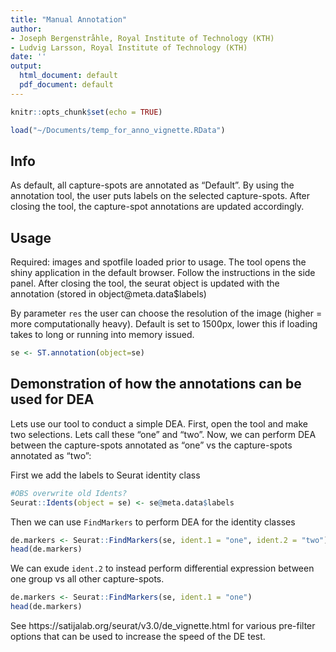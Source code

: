 ```yaml
---
title: "Manual Annotation"
author:
- Joseph Bergenstråhle, Royal Institute of Technology (KTH)
- Ludvig Larsson, Royal Institute of Technology (KTH)
date: ''
output:
  html_document: default
  pdf_document: default
---
```


```r
knitr::opts_chunk$set(echo = TRUE)
```

```r

load("~/Documents/temp_for_anno_vignette.RData")

```

## Info

As default, all capture-spots are annotated as "Default". By using the annotation tool, the user puts labels on the selected capture-spots. After closing the tool, the capture-spot annotations are updated accordingly. 

## Usage

Required: images and spotfile loaded prior to usage.
The tool opens the shiny application in the default browser. Follow the instructions in the side panel. 
After closing the tool, the seurat object is updated with the annotation (stored in object@meta.data$labels) 

By parameter `res` the user can choose the resolution of the image (higher = more computationally heavy).
Default is set to 1500px, lower this if loading takes to long or running into memory issued. 

```r
se <- ST.annotation(object=se)
```

## Demonstration of how the annotations can be used for DEA

Lets use our tool to conduct a simple DEA. First, open the tool and make two selections. Lets call these "one" and "two". Now, we can perform DEA between the capture-spots annotated as "one" vs the capture-spots annotated as "two":

First we add the labels to Seurat identity class 

```r

#OBS overwrite old Idents?
Seurat::Idents(object = se) <- se@meta.data$labels

```

Then we can use `FindMarkers` to perform DEA for the identity classes

```r

de.markers <- Seurat::FindMarkers(se, ident.1 = "one", ident.2 = "two")
head(de.markers)
```


We can exude `ident.2` to instead perform differential expression between one group vs all other capture-spots.

```r
de.markers <- Seurat::FindMarkers(se, ident.1 = "one")
head(de.markers)
```


See https://satijalab.org/seurat/v3.0/de_vignette.html for various pre-filter options that can be used to increase the speed of the DE test. 


